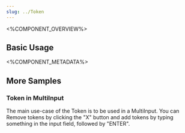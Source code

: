 ```yaml
---
slug: ../Token
---
```



<%COMPONENT_OVERVIEW%>

## Basic Usage
<Basic />

<%COMPONENT_METADATA%>

## More Samples

### Token in MultiInput
The main use-case of the Token is to be used in a MultiInput.
You can Remove tokens by clicking the "X" button and add tokens
by typing something in the input field, followed by "ENTER".

<TokenInMultiInput/>